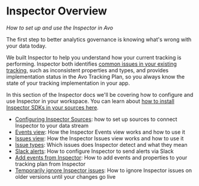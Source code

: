 # Inspector Overview

_How to set up and use the Inspector in Avo_

The first step to better analytics governance is knowing what's wrong with your data today.

We built Inspector to help you understand how your current tracking is performing. Inspector both identifies [common issues in your existing tracking](/explore-tracking-plan/issue-types-in-inspector), such as inconsistent properties and types, and provides implementation status in the Avo Tracking Plan, so you always know the state of your tracking implementation in your app.

In this section of the Inspector docs we'll be covering how to configure and use Inspector in your workspace. You can learn about [how to install Inspector SDKs in your sources here](/implementation/avo-inspector-sdk-reference).

- [Configuring Inspector Sources](/inspector/configuring-inspector-sources): how to set up sources to connect Inspector to your data stream
- [Events view](/inspector/inspector-events-view): How the Inspector Events view works and how to use it
- [Issues view](/inspector/inspector-issues-view): How the Inspector Issues view works and how to use it
- [Issue types](/explore-tracking-plan/issue-types-in-inspector): Which issues does Inspector detect and what they mean
- [Slack alerts](/inspector/inspector-slack-alerts): How to configure Inspector to send alerts via Slack
- [Add events from Inspector](/inspector/add-events-from-inspector): How to add events and properties to your tracking plan from Inspector
- [Temporarily ignore Inspector issues](/inspector/inspector-ignore-issues): How to ignore Inspector issues on older versions until your changes go live